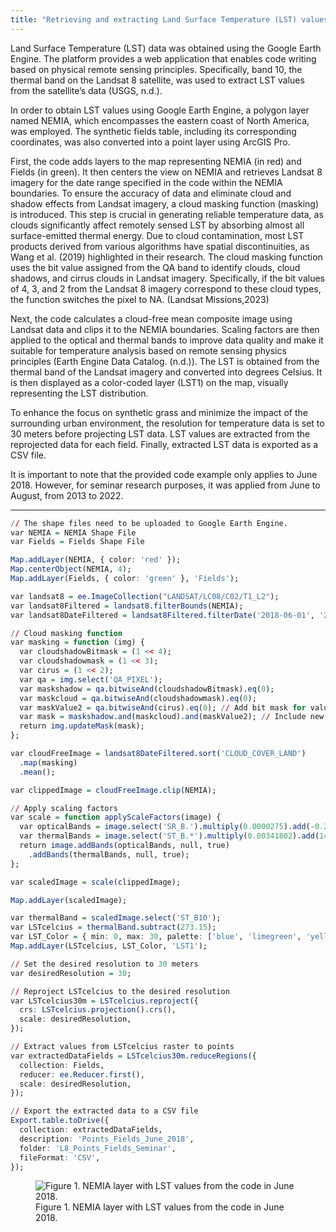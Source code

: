 ```yaml
---
title: "Retrieving and extracting Land Surface Temperature (LST) values from Landsat 8 satellite"
---
```


Land Surface Temperature (LST) data was obtained using the Google Earth Engine. The platform provides a web application that enables code writing based on physical remote sensing principles. Specifically, band 10, the thermal band on the Landsat 8 satellite, was used to extract LST values from the satellite's data (USGS, n.d.).

In order to obtain LST values using Google Earth Engine, a polygon layer named NEMIA, which encompasses the eastern coast of North America, was employed. The synthetic fields table, including its corresponding coordinates, was also converted into a point layer using ArcGIS Pro.

First, the code adds layers to the map representing NEMIA (in red) and Fields (in green). It then centers the view on NEMIA and retrieves Landsat 8 imagery for the date range specified in the code within the NEMIA boundaries. To ensure the accuracy of data and eliminate cloud and shadow effects from Landsat imagery, a cloud masking function (masking) is introduced. This step is crucial in generating reliable temperature data, as clouds significantly affect remotely sensed LST by absorbing almost all surface-emitted thermal energy. Due to cloud contamination, most LST products derived from various algorithms have spatial discontinuities, as Wang et al. (2019) highlighted in their research. The cloud masking function uses the bit value assigned from the QA band to identify clouds, cloud shadows, and cirrus clouds in Landsat imagery. Specifically, if the bit values of 4, 3, and 2 from the Landsat 8 imagery correspond to these cloud types, the function switches the pixel to NA. (Landsat Missions,2023)

Next, the code calculates a cloud-free mean composite image using Landsat data and clips it to the NEMIA boundaries. Scaling factors are then applied to the optical and thermal bands to improve data quality and make it suitable for temperature analysis based on remote sensing physics principles (Earth Engine Data Catalog. (n.d.)). The LST is obtained from the thermal band of the Landsat imagery and converted into degrees Celsius. It is then displayed as a color-coded layer (LST1) on the map, visually representing the LST distribution.

To enhance the focus on synthetic grass and minimize the impact of the surrounding urban environment, the resolution for temperature data is set to 30 meters before projecting LST data. LST values are extracted from the reprojected data for each field. Finally, extracted LST data is exported as a CSV file.

It is important to note that the provided code example only applies to June 2018. However, for seminar research purposes, it was applied from June to August, from 2013 to 2022.

------------------------------------------------------------------------

```r
// The shape files need to be uploaded to Google Earth Engine.
var NEMIA = NEMIA Shape File
var Fields = Fields Shape File

Map.addLayer(NEMIA, { color: 'red' });
Map.centerObject(NEMIA, 4);
Map.addLayer(Fields, { color: 'green' }, 'Fields');

var landsat8 = ee.ImageCollection("LANDSAT/LC08/C02/T1_L2");
var landsat8Filtered = landsat8.filterBounds(NEMIA);
var landsat8DateFiltered = landsat8Filtered.filterDate('2018-06-01', '2018-06-30');

// Cloud masking function
var masking = function (img) {
  var cloudshadowBitmask = (1 << 4);
  var cloudshadowmask = (1 << 3);
  var cirus = (1 << 2);
  var qa = img.select('QA_PIXEL');
  var maskshadow = qa.bitwiseAnd(cloudshadowBitmask).eq(0);
  var maskcloud = qa.bitwiseAnd(cloudshadowmask).eq(0);
  var maskValue2 = qa.bitwiseAnd(cirus).eq(0); // Add bit mask for value 2
  var mask = maskshadow.and(maskcloud).and(maskValue2); // Include new mask
  return img.updateMask(mask);
};

var cloudFreeImage = landsat8DateFiltered.sort('CLOUD_COVER_LAND')
  .map(masking)
  .mean();

var clippedImage = cloudFreeImage.clip(NEMIA);

// Apply scaling factors
var scale = function applyScaleFactors(image) {
  var opticalBands = image.select('SR_B.').multiply(0.0000275).add(-0.2);
  var thermalBands = image.select('ST_B.*').multiply(0.00341802).add(149.0);
  return image.addBands(opticalBands, null, true)
    .addBands(thermalBands, null, true);
};

var scaledImage = scale(clippedImage);

Map.addLayer(scaledImage);

var thermalBand = scaledImage.select('ST_B10');
var LSTcelcius = thermalBand.subtract(273.15);
var LST_Color = { min: 0, max: 30, palette: ['blue', 'limegreen', 'yellow', 'orange'] };
Map.addLayer(LSTcelcius, LST_Color, 'LST1');

// Set the desired resolution to 30 meters
var desiredResolution = 30;

// Reproject LSTcelcius to the desired resolution
var LSTcelcius30m = LSTcelcius.reproject({
  crs: LSTcelcius.projection().crs(),
  scale: desiredResolution,
});

// Extract values from LSTcelcius raster to points
var extractedDataFields = LSTcelcius30m.reduceRegions({
  collection: Fields,
  reducer: ee.Reducer.first(),
  scale: desiredResolution,
});

// Export the extracted data to a CSV file
Export.table.toDrive({
  collection: extractedDataFields,
  description: 'Points_Fields_June_2018',
  folder: 'L8_Points_Fields_Seminar',
  fileFormat: 'CSV',
});

```

![Figure 1. NEMIA layer with LST values from the code in June 2018.](LST.png){fig-align="center"}
